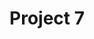 ---
title: "Project 7"
publishedAt: "2020-09-30"
summary: "Summary"
images:

link: "https://github.com/msid8535"
---